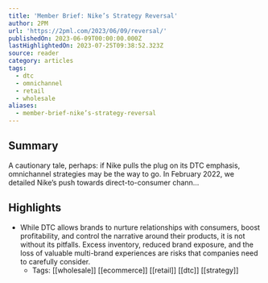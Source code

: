 ```yaml
---
title: 'Member Brief: Nike’s Strategy Reversal'
author: 2PM
url: 'https://2pml.com/2023/06/09/reversal/'
publishedOn: 2023-06-09T00:00:00.000Z
lastHighlightedOn: 2023-07-25T09:38:52.323Z
source: reader
category: articles
tags:
  - dtc
  - omnichannel
  - retail
  - wholesale
aliases:
  - member-brief-nike’s-strategy-reversal
---
```

## Summary

A cautionary tale, perhaps: if Nike pulls the plug on its DTC emphasis, omnichannel strategies may be the way to go. In February 2022, we detailed Nike’s push towards direct-to-consumer chann…

## Highlights
- While DTC allows brands to nurture relationships with consumers, boost profitability, and control the narrative around their products, it is not without its pitfalls. Excess inventory, reduced brand exposure, and the loss of valuable multi-brand experiences are risks that companies need to carefully consider.
    - Tags: [[wholesale]] [[ecommerce]] [[retail]] [[dtc]] [[strategy]]
